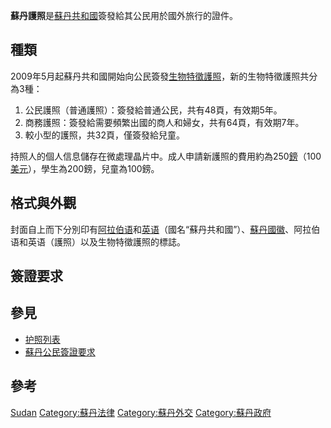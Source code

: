 {{NoteTA
|1=zh-cn:电子护照; zh-tw:晶片護照; zh-hk:生物特徵護照; zh-mo:電子護照; zh-sg:生物护照
}}
{{Infobox Identity document
| document_name       = 蘇丹護照
| image               = Sudan passport cover.JPG
| image_caption       = 現行蘇丹[[生物特徵護照|生物特徵護照]]封面
| date_first_issued   = 
| using_jurisdiction  = {{SDN}}
| valid_jurisdictions = 
| document_type       = [[护照|护照]]
| purpose             = 出入境證件及身份證明
| eligibility         = 蘇丹公民
| expiration          = 
}}
'''蘇丹護照'''是[[蘇丹共和國|蘇丹共和國]]簽發給其公民用於國外旅行的證件。

==種類==
2009年5月起蘇丹共和國開始向公民簽發[[生物特徵護照|生物特徵護照]]，新的生物特徵護照共分為3種：

#公民護照（普通護照）：簽發給普通公民，共有48頁，有效期5年。
#商務護照：簽發給需要頻繁出國的商人和婦女，共有64頁，有效期7年。
#較小型的護照，共32頁，僅簽發給兒童。

持照人的個人信息儲存在微處理晶片中。成人申請新護照的費用約為250[[蘇丹鎊|鎊]]（100[[美元|美元]]），學生為200鎊，兒童為100鎊。

==格式與外觀==
封面自上而下分別印有[[阿拉伯语|阿拉伯语]]'''{{rtl-lang|ar|جمهورية السودان}}'''和[[英语|英语]]{{lang|en|'''THE REPUBLIC OF SUDAN'''}}（國名“蘇丹共和國”）、[[蘇丹國徽|蘇丹國徽]]、阿拉伯语'''{{rtl-lang|ar|جواز سفر}}'''和英语{{lang|en|'''PASSPORT'''}}（護照）以及生物特徵護照的標誌。

==簽證要求==
{{main|蘇丹公民簽證要求}}

==參見==
*[[护照列表|护照列表]]
*[[蘇丹公民簽證要求|蘇丹公民簽證要求]]

==參考==
{{reflist}}

{{護照}}

[[Category:各國護照|Sudan]]
[[Category:蘇丹法律|Category:蘇丹法律]]
[[Category:蘇丹外交|Category:蘇丹外交]]
[[Category:蘇丹政府|Category:蘇丹政府]]

{{Passport-stub}}
{{Sudan-stub}}